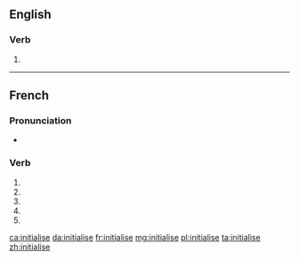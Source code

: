 {{also|initialisé}}
==English==

===Verb===
{{en-verb|initialises|initialising|initialised|initialised}}

# {{standard spelling of|from=non-Oxford British spelling|initialize|lang=en}}

----

==French==

===Pronunciation===
* {{homophones|lang=fr|initialisent|initialises}}

===Verb===
{{fr-verb-form}}

# {{inflection of|initialiser||1|s|pres|indc|lang=fr}}
# {{inflection of|initialiser||3|s|pres|indc|lang=fr}}
# {{inflection of|initialiser||1|s|pres|subj|lang=fr}}
# {{inflection of|initialiser||3|s|pres|subj|lang=fr}}
# {{inflection of|initialiser||2|s|impr|lang=fr}}

[[ca:initialise]]
[[da:initialise]]
[[fr:initialise]]
[[mg:initialise]]
[[pl:initialise]]
[[ta:initialise]]
[[zh:initialise]]